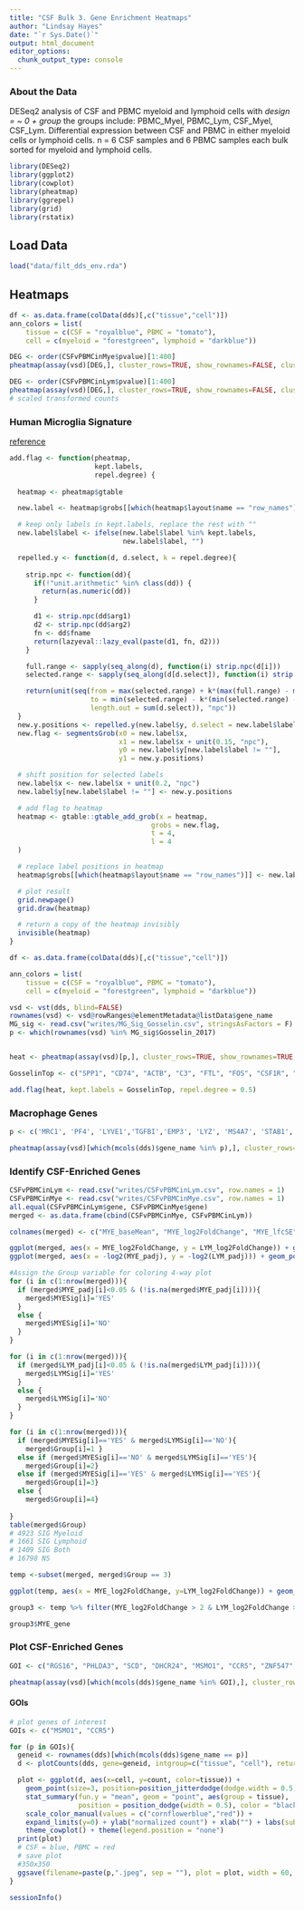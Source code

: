 ```yaml
---
title: "CSF Bulk 3. Gene Enrichment Heatmaps"
author: "Lindsay Hayes"
date: "`r Sys.Date()`"
output: html_document
editor_options: 
  chunk_output_type: console
---
```


### About the Data
DESeq2 analysis of CSF and PBMC myeloid and lymphoid cells with *design = ~ 0 + group* the groups include: PBMC_Myel, PBMC_Lym, CSF_Myel, CSF_Lym. Differential expression between CSF and PBMC in either myeloid cells or lymphoid cells. n = 6 CSF samples and 6 PBMC samples each bulk sorted for myeloid and lymphoid cells. 

```r
library(DESeq2)
library(ggplot2)
library(cowplot)
library(pheatmap)
library(ggrepel)
library(grid)
library(rstatix)
```

## Load Data
```r
load("data/filt_dds_env.rda")
```

## Heatmaps 
```r
df <- as.data.frame(colData(dds)[,c("tissue","cell")])
ann_colors = list(
    tissue = c(CSF = "royalblue", PBMC = "tomato"),
    cell = c(myeloid = "forestgreen", lymphoid = "darkblue"))

DEG <- order(CSFvPBMCinMye$pvalue)[1:400]
pheatmap(assay(vsd)[DEG,], cluster_rows=TRUE, show_rownames=FALSE, cluster_cols=TRUE, annotation_col=df, scale="row", col = colorRampPalette(c("navy", "white", "firebrick3"))(50), annotation_colors = ann_colors, main="CSF vs PBMC in Myeloid")

DEG <- order(CSFvPBMCinLym$pvalue)[1:400]
pheatmap(assay(vsd)[DEG,], cluster_rows=TRUE, show_rownames=FALSE, cluster_cols=TRUE, annotation_col=df, scale="row", col = colorRampPalette(c("navy", "white", "firebrick3"))(50), annotation_colors = ann_colors, main="CSF vs PBMC in Lymphoid")
# scaled transformed counts
```

### Human Microglia Signature
[reference](https://stackoverflow.com/questions/52599180/partial-row-labels-heatmap-r)
```r
add.flag <- function(pheatmap,
                     kept.labels,
                     repel.degree) {
  
  heatmap <- pheatmap$gtable

  new.label <- heatmap$grobs[[which(heatmap$layout$name == "row_names")]] 

  # keep only labels in kept.labels, replace the rest with ""
  new.label$label <- ifelse(new.label$label %in% kept.labels, 
                            new.label$label, "")

  repelled.y <- function(d, d.select, k = repel.degree){
   
    strip.npc <- function(dd){
      if(!"unit.arithmetic" %in% class(dd)) {
        return(as.numeric(dd))
      }

      d1 <- strip.npc(dd$arg1)
      d2 <- strip.npc(dd$arg2)
      fn <- dd$fname
      return(lazyeval::lazy_eval(paste(d1, fn, d2)))
    }

    full.range <- sapply(seq_along(d), function(i) strip.npc(d[i]))
    selected.range <- sapply(seq_along(d[d.select]), function(i) strip.npc(d[d.select][i]))

    return(unit(seq(from = max(selected.range) + k*(max(full.range) - max(selected.range)),
                    to = min(selected.range) - k*(min(selected.range) - min(full.range)), 
                    length.out = sum(d.select)), "npc"))
  }
  new.y.positions <- repelled.y(new.label$y, d.select = new.label$label != "")
  new.flag <- segmentsGrob(x0 = new.label$x,
                           x1 = new.label$x + unit(0.15, "npc"),
                           y0 = new.label$y[new.label$label != ""],
                           y1 = new.y.positions)

  # shift position for selected labels
  new.label$x <- new.label$x + unit(0.2, "npc")
  new.label$y[new.label$label != ""] <- new.y.positions

  # add flag to heatmap
  heatmap <- gtable::gtable_add_grob(x = heatmap,
                                   grobs = new.flag,
                                   t = 4, 
                                   l = 4
  )

  # replace label positions in heatmap
  heatmap$grobs[[which(heatmap$layout$name == "row_names")]] <- new.label

  # plot result
  grid.newpage()
  grid.draw(heatmap)

  # return a copy of the heatmap invisibly
  invisible(heatmap)
}
```

```r
df <- as.data.frame(colData(dds)[,c("tissue","cell")])

ann_colors = list(
    tissue = c(CSF = "royalblue", PBMC = "tomato"),
    cell = c(myeloid = "forestgreen", lymphoid = "darkblue"))

vsd <- vst(dds, blind=FALSE)
rownames(vsd) <- vsd@rowRanges@elementMetadata@listData$gene_name
MG_sig <- read.csv("writes/MG_Sig_Gosselin.csv", stringsAsFactors = F)
p <- which(rownames(vsd) %in% MG_sig$Gosselin_2017)


heat <- pheatmap(assay(vsd)[p,], cluster_rows=TRUE, show_rownames=TRUE, cluster_cols=TRUE, scale="row", col = colorRampPalette(c("navy", "white", "firebrick3"))(50), annotation_col=df, annotation_colors = ann_colors, main="Microglia Genes Gosselin 2017", fontsize_row=6, silent=TRUE, show_colnames = FALSE)

GosselinTop <- c("SPP1", "CD74", "ACTB", "C3", "FTL", "FOS", "CSF1R", "B2M", "C1QC", "C1QA", "C1QB", "PSAP", "A2M", "B2M", "ITM2B", "LAPTM5", "CTSB", "P2RY12", "SLCO2B1", "RGS1", "APOE", "CCL4L2", "RNASET2", "NEAT1", "CX3CR1", "DUSP1", "SAT1", "ZFP36", "CD81", "HLA-DRA", "HLA-B", "TMEM119", "P2RY13", "GPR34", "SALL1")

add.flag(heat, kept.labels = GosselinTop, repel.degree = 0.5)
```


### Macrophage Genes
```r
p <- c('MRC1', 'PF4', 'LYVE1','TGFBI','EMP3', 'LYZ', 'MS4A7', 'STAB1', 'CD163', 'CD63', 'ITGAX', 'CD1C', 'FCN1', 'VCAN','FTL','SEPP1','F13A1','DAB2', 'MS4A4A', 'CCR2', 'TREM2', 'APOE', 'CD63', 'CD74', 'CLEC7A', 'FOLR2', 'CCL8','CD1C', "AXL", 'CLEC9A')

pheatmap(assay(vsd)[which(mcols(dds)$gene_name %in% p),], cluster_rows=TRUE, show_rownames=TRUE, cluster_cols=TRUE, annotation_col=df, scale="row", col = colorRampPalette(c("navy", "white", "firebrick3"))(50), annotation_colors = ann_colors, main="Macrophage Genes", show_colnames = FALSE)
```

### Identify CSF-Enriched Genes
```r
CSFvPBMCinLym <- read.csv("writes/CSFvPBMCinLym.csv", row.names = 1)
CSFvPBMCinMye <- read.csv("writes/CSFvPBMCinMye.csv", row.names = 1)
all.equal(CSFvPBMCinLym$gene, CSFvPBMCinMye$gene)
merged <- as.data.frame(cbind(CSFvPBMCinMye, CSFvPBMCinLym))

colnames(merged) <- c("MYE_baseMean", "MYE_log2FoldChange", "MYE_lfcSE", "MYE_stat", "MYE_pvalue", "MYE_padj", "MYE_gene", "LYM_baseMean", "LYM_log2FoldChange", "LYM_lfcSE", "LYM_stat", "LYM_pvalue", "LYM_padj", "LYM_gene")

ggplot(merged, aes(x = MYE_log2FoldChange, y = LYM_log2FoldChange)) + geom_point()
ggplot(merged, aes(x = -log2(MYE_padj), y = -log2(LYM_padj))) + geom_point()

#Assign the Group variable for coloring 4-way plot 
for (i in c(1:nrow(merged))){
  if (merged$MYE_padj[i]<0.05 & (!is.na(merged$MYE_padj[i]))){
    merged$MYESig[i]='YES'
  }
  else {
    merged$MYESig[i]='NO'
  }
}

for (i in c(1:nrow(merged))){
  if (merged$LYM_padj[i]<0.05 & (!is.na(merged$LYM_padj[i]))){
    merged$LYMSig[i]='YES'
  }
  else {
    merged$LYMSig[i]='NO'
  }
}

for (i in c(1:nrow(merged))){
  if (merged$MYESig[i]=='YES' & merged$LYMSig[i]=='NO'){
    merged$Group[i]=1 }
  else if (merged$MYESig[i]=='NO' & merged$LYMSig[i]=='YES'){
    merged$Group[i]=2}
  else if (merged$MYESig[i]=='YES' & merged$LYMSig[i]=='YES'){
    merged$Group[i]=3}
  else {
    merged$Group[i]=4}
  
}
table(merged$Group)
# 4923 SIG Myeloid
# 1661 SIG Lymphoid
# 1409 SIG Both
# 16798 NS

temp <-subset(merged, merged$Group == 3)

ggplot(temp, aes(x = MYE_log2FoldChange, y=LYM_log2FoldChange)) + geom_point()

group3 <- temp %>% filter(MYE_log2FoldChange > 2 & LYM_log2FoldChange > 2) %>% filter(MYE_gene != "Y_RNA")

group3$MYE_gene
```
### Plot CSF-Enriched Genes
```r
GOI <- c("RGS16", "PHLDA3", "SCD", "DHCR24", "MSMO1", "CCR5", "ZNF547", "NBL1", "ADAMTS17", "TNFSF8", "PLK3", "PAQR3","HMGCR","TM2D2","INSIG1", "SQLE", "LDLR", "CCL20", "CYYR1", "FUT1", "ERICH5",  "PKDCC", "CCL22", "EML1", "EML1", "CEACAM1", "KBTBD12", "TNFRSF12A", "PLCB4", "C6orf223", "TNF", "PTPN13", "EPAS1", "ZFP3", "FSD2")

pheatmap(assay(vsd)[which(mcols(dds)$gene_name %in% GOI),], cluster_rows=TRUE, show_rownames=TRUE, cluster_cols=TRUE, annotation_col=df, scale="row", col = colorRampPalette(c("navy", "white", "firebrick3"))(50), annotation_colors = ann_colors, main="CSF Genes", show_colnames = FALSE)

```

#### GOIs
```r
# plot genes of interest
GOIs <- c("MSMO1", "CCR5")

for (p in GOIs){
  geneid <- rownames(dds)[which(mcols(dds)$gene_name == p)]
  d <- plotCounts(dds, gene=geneid, intgroup=c("tissue", "cell"), returnData = TRUE)

  plot <- ggplot(d, aes(x=cell, y=count, color=tissue)) + 
    geom_point(size=3, position=position_jitterdodge(dodge.width = 0.5, jitter.width = 0)) + 
    stat_summary(fun.y = "mean", geom = "point", aes(group = tissue), 
                 position = position_dodge(width = 0.5), color = "black", shape = "_", size = 10) + 
    scale_color_manual(values = c("cornflowerblue","red")) + 
    expand_limits(y=0) + ylab("normalized count") + xlab("") + labs(subtitle = p) + 
    theme_cowplot() + theme(legend.position = "none")
  print(plot)
  # CSF = blue, PBMC = red
  # save plot
  #350x350
  ggsave(filename=paste(p,".jpeg", sep = ""), plot = plot, width = 60, height = 80, units = "mm", path = "plots/", bg="white")
}
```

```r
sessionInfo()
```

